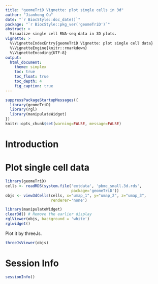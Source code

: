 ```yaml
---
title: "geomeTriD Vignette: plot single cells in 3d"
author: "Jianhong Ou"
date: "`r BiocStyle::doc_date()`"
package: "`r BiocStyle::pkg_ver('geomeTriD')`"
abstract: >
  Visualize single cell RNA-seq data in 3D plots.
vignette: >
  %\VignetteIndexEntry{geomeTriD Vignette: plot single cell data}
  %\VignetteEngine{knitr::rmarkdown}
  %\VignetteEncoding{UTF-8}
output:
  html_document:
    theme: simplex
    toc: true
    toc_float: true
    toc_depth: 4
    fig_caption: true
---
```


```r
suppressPackageStartupMessages({
  library(geomeTriD)
  library(rgl)
  library(manipulateWidget)
})
knitr::opts_chunk$set(warning=FALSE, message=FALSE)
```

# Introduction




# Plot single cell data

```r
library(geomeTriD)
cells <- readRDS(system.file('extdata', 'pbmc_small.3d.rds',
                             package='geomeTriD'))
objs <- view3dCells(cells, x="umap_1", y="umap_2", z="umap_3",
                    renderer='none')
```

```r
library(manipulateWidget)
clear3d() # Remove the earlier display
rglViewer(objs, background = 'white')
rglwidget()
```

Plot it by threeJs.
```r
threeJsViewer(objs)
```

# Session Info
```r
sessionInfo()
```

